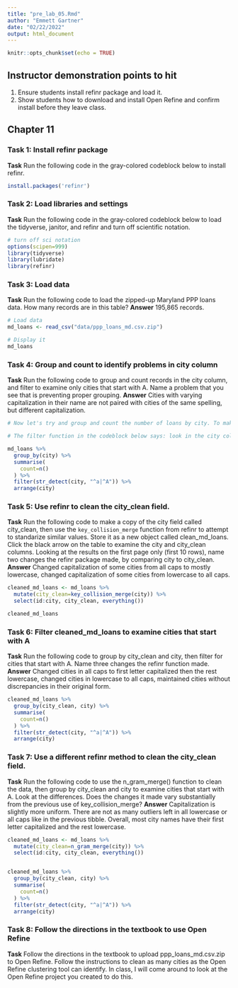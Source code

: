 ```yaml
---
title: "pre_lab_05.Rmd"
author: "Emmett Gartner"
date: "02/22/2022"
output: html_document
---
```


```r
knitr::opts_chunk$set(echo = TRUE)
```

## Instructor demonstration points to hit
1. Ensure students install refinr package and load it. 
2. Show students how to download and install Open Refine and confirm install before they leave class. 


## Chapter 11

### Task 1: Install refinr package
**Task** Run the following code in the gray-colored codeblock below to install refinr.

```r
install.packages('refinr')
```

### Task 2: Load libraries and settings
**Task** Run the following code in the gray-colored codeblock below to load the tidyverse, janitor, and refinr and  turn off scientific notation.  
```r
# turn off sci notation
options(scipen=999)
library(tidyverse)
library(lubridate)
library(refinr)
```

### Task 3: Load data
**Task** Run the following code to load the zipped-up Maryland PPP loans data. How many records are in this table?
**Answer**
195,865 records.
```r
# Load data
md_loans <- read_csv("data/ppp_loans_md.csv.zip")

# Display it
md_loans

```

### Task 4: Group and count to identify problems in city column
**Task** Run the following code to group and count records in the city column, and filter to examine only cities that start with A. Name a problem that you see that is preventing proper grouping.
**Answer**
Cities with varying capitalization in their name are not paired with cities of the same spelling, but different capitalization.
```r
# Now let's try and group and count the number of loans by city. To make it a bit more managable, let's use another string function from `stringr` and filter for cities that start with the uppercase "A" or lowercase "a" using the function `str_detect()` with a regular expression.  

# The filter function in the codeblock below says: look in the city column, and pluck out any value that starts with (the "^" symbol means "starts with") a lowercase "a" OR (the vertical "|", called a pipe, means OR) an uppercase "A".  

md_loans %>%
  group_by(city) %>%
  summarise(
    count=n()
  ) %>%
  filter(str_detect(city, "^a|^A")) %>%
  arrange(city)
```

### Task 5: Use refinr to clean the city_clean field. 
**Task** Run the following code to make a copy of the city field called city_clean, then use the `key_collision_merge` function from refinr to attempt to standarize similar values. Store it as a new object called clean_md_loans.  Click the black arrow on the table to examine the city and city_clean columns.  Looking at the results on the first page only (first 10 rows), name two changes the refinr package made, by comparing city to city_clean.
**Answer**
Changed capitalization of some cities from all caps to mostly lowercase, changed capitalization of some cities from lowercase to all caps. 

```r
cleaned_md_loans <- md_loans %>%
  mutate(city_clean=key_collision_merge(city)) %>%
  select(id:city, city_clean, everything())

cleaned_md_loans

```

### Task 6: Filter cleaned_md_loans to examine cities that start with A 
**Task** Run the following code to group by city_clean and city, then filter for cities that start with A. Name three changes the refinr function made.  
**Answer**
Changed cities in all caps to first letter capitalized then the rest lowercase, changed cities in lowercase to all caps, maintained cities without discrepancies in their original form.
```r
cleaned_md_loans %>%
  group_by(city_clean, city) %>%
  summarise(
    count=n()
  ) %>%
  filter(str_detect(city, "^a|^A")) %>%
  arrange(city)
```
### Task 7: Use a different refinr method to clean the city_clean field. 
**Task** Run the following code to use the n_gram_merge() function to clean the data, then group by city_clean and city to examine cities that start with A. Look at the differences. Does the changes it made vary substantially from the previous use of key_collision_merge?
**Answer**
Capitalization is slightly more uniform. There are not as many outliers left in all lowercase or all caps like in the previous tibble. Overall, most city names have their first letter capitalized and the rest lowercase.

```r
cleaned_md_loans <- md_loans %>%
  mutate(city_clean=n_gram_merge(city)) %>%
  select(id:city, city_clean, everything())


cleaned_md_loans %>%
  group_by(city_clean, city) %>%
  summarise(
    count=n()
  ) %>%
  filter(str_detect(city, "^a|^A")) %>%
  arrange(city)


```
### Task 8: Follow the directions in the textbook to use Open Refine
**Task** Follow the directions in the textbook to upload ppp_loans_md.csv.zip to Open Refine. Follow the instructions to clean as many cities as the Open Refine clustering tool can identify.  In class, I will come around to look at the Open Refine project you created to do this. 

